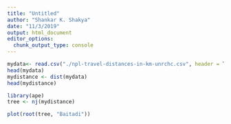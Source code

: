 ```yaml
---
title: "Untitled"
author: "Shankar K. Shakya"
date: "11/3/2019"
output: html_document
editor_options: 
  chunk_output_type: console
---
```


```r
mydata<- read.csv("./npl-travel-distances-in-km-unrchc.csv", header = T, row.names = 1)
head(mydata)
mydistance <- dist(mydata)
head(mydistance)

library(ape)
tree <- nj(mydistance)

plot(root(tree, "Baitadi"))
```

